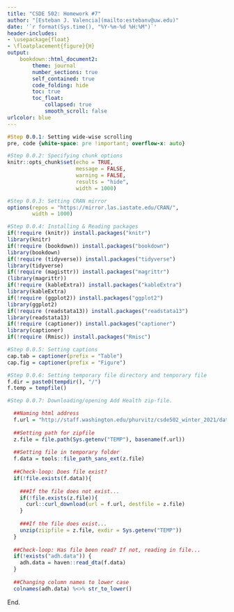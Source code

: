 ```yaml
---
title: "CSDE 502: Homework #7"
author: "[Esteban J. Valencia](mailto:estebanv@uw.edu)"
date: '`r format(Sys.time(), "%Y-%m-%d %H:%M")`'
header-includes:
- \usepackage{float} 
- \floatplacement{figure}{H}
output: 
    bookdown::html_document2:
        theme: journal
        number_sections: true
        self_contained: true
        code_folding: hide
        toc: true
        toc_float:
            collapsed: true
            smooth_scroll: false
urlcolor: blue        
---
```

```css
#Step 0.0.1: Setting wide-wise scrolling
pre, code {white-space: pre !important; overflow-x: auto}

```
```r
#Step 0.0.2: Specifying chunk options
knitr::opts_chunk$set(echo = TRUE, 
                      message = FALSE, 
                      warning = FALSE, 
                      results = "hide",
                      width = 1000)

#Step 0.0.3: Setting CRAN mirror
options(repos = "https://mirror.las.iastate.edu/CRAN/",
        width = 1000)

#Step 0.0.4: Installing & Reading packages
if(!require (knitr)) install.packages("knitr")
library(knitr)
if(!require (bookdown)) install.packages("bookdown")
library(bookdown)
if(!require (tidyverse)) install.packages("tidyverse")
library(tidyverse)
if(!require (magisttr)) install.packages("magrittr")
(library(magrittr))
if(!require (kableExtra)) install.packages("kableExtra")
library(kableExtra)
if(!require (ggplot2)) install.packages("ggplot2")
library(ggplot2)
if(!require (readstata13)) install.packages("readstata13")
library(readstata13)
if(!require (captioner)) install.packages("captioner")
library(captioner)
if(!require (Rmisc)) install.packages("Rmisc")

#Step 0.0.5: Setting captions
cap.tab = captioner(prefix = "Table")
cap.fig = captioner(prefix = "Figure")

#Step 0.0.6: Setting temporary file directory and temporary file
f.dir = paste0(tempdir(), "/")
f.temp = tempfile()

#Step 0.0.7: Downloading/opening Add Health zip-file.

  ##Naming html address
  f.url = "http://staff.washington.edu/phurvitz/csde502_winter_2021/data/21600-0001-Data.dta.zip"
  
  ##Setting path for zipfile
  z.file = file.path(Sys.getenv("TEMP"), basename(f.url))
  
  ##Setting file in temporary folder
  f.data = tools::file_path_sans_ext(z.file)
  
  ##Check-loop: Does file exist?
  if(!file.exists(f.data)){
    
    ###If the file does not exist...
    if(!file.exists(z.file)){
      curl::curl_download(url = f.url, destfile = z.file)
    }
    
    ###If the file does exist...
    unzip(ziipfile = z.file, exdir = Sys.getenv("TEMP"))
  }
  
  ##Check-loop: Has file been read? If not, reading in file...
  if(!exists("adh.data")) {
    adh.data = haven::read_dta(f.data)
  }
  
  ##Changing column names to lower case
  colnames(adh.data) %<>% str_to_lower()
```

End.